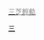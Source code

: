 {{rint/taipei|vs}}[[三芝輕軌|<span style="color:#888888;">三芝輕軌</span>]]<noinclude>
[[Category:新北捷運線路名|三]]
</noinclude>